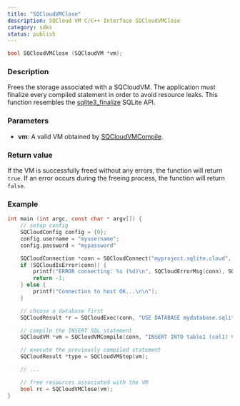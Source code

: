 ```yaml
---
title: "SQCloudVMClose"
description: SQCloud VM C/C++ Interface SQCloudVMClose
category: sdks
status: publish
---
```


```c
bool SQCloudVMClose (SQCloudVM *vm);
```

### Description
Frees the storage associated with a SQCloudVM. The application must finalize every compiled statement in order to avoid resource leaks.
This function resembles the [sqlite3_finalize](https://www.sqlite.org/c3ref/finalize.html) SQLite API. 


### Parameters
* **vm**: A valid VM obtained by [SQCloudVMCompile](/docs/sdks/c/sqcloudvmcompile).


### Return value
If the VM is successfully freed without any errors, the function will return `true`. If an error occurs during the freeing process, the function will return `false`.

### Example
```c
int main (int argc, const char * argv[]) {
    // setup config
    SQCloudConfig config = {0};
    config.username = "myusername";
    config.password = "mypassword"

    SQCloudConnection *conn = SQCloudConnect("myproject.sqlite.cloud", SQCLOUD_DEFAULT_PORT, &config);
    if (SQCloudIsError(conn)) {
        printf("ERROR connecting: %s (%d)\n", SQCloudErrorMsg(conn), SQCloudErrorCode(conn));
        return -1;
    } else {
        printf("Connection to host OK...\n\n");
    }

    // choose a database first
    SQCloudResult *r = SQCloudExec(conn, "USE DATABASE mydatabase.sqlite;");

    // compile the INSERT SQL statement
    SQCloudVM *vm = SQCloudVMCompile(conn, "INSERT INTO table1 (col1) VALUES ('Hello World');", -1, NULL);

    // execute the previously compiled statement
    SQCloudResult *type = SQCloudVMStep(vm);

    // ...

    // free resources associated with the VM
    bool rc = SQCloudVMClose(vm);
}
```